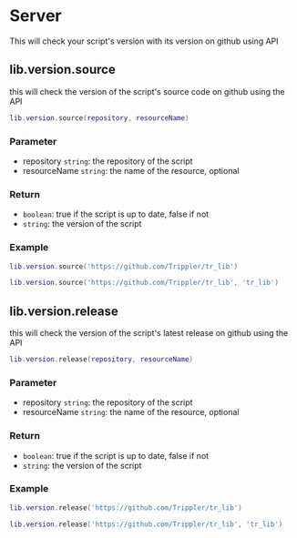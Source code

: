 # Server

This will check your script's version with its version on github using API

## lib.version.source
this will check the version of the script's source code on github using the API
```lua
lib.version.source(repository, resourceName)
```

### Parameter
* repository `string`: the repository of the script
* resourceName `string`: the name of the resource, optional

### Return
* `boolean`: true if the script is up to date, false if not
* `string`: the version of the script

### Example
```lua
lib.version.source('https://github.com/Trippler/tr_lib')
```

```lua
lib.version.source('https://github.com/Trippler/tr_lib', 'tr_lib')
```

## lib.version.release
this will check the version of the script's latest release on github using the API
```lua
lib.version.release(repository, resourceName)
```

### Parameter
* repository `string`: the repository of the script
* resourceName `string`: the name of the resource, optional

### Return
* `boolean`: true if the script is up to date, false if not
* `string`: the version of the script

### Example
```lua
lib.version.release('https://github.com/Trippler/tr_lib')
```

```lua
lib.version.release('https://github.com/Trippler/tr_lib', 'tr_lib')
```
